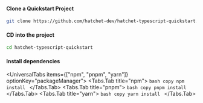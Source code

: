 
#### Clone a Quickstart Project

```bash copy
git clone https://github.com/hatchet-dev/hatchet-typescript-quickstart.git
```

#### CD into the project

```bash copy
cd hatchet-typescript-quickstart
```

#### Install dependencies

<UniversalTabs items={["npm", "pnpm", "yarn"]} optionKey="packageManager">
    <Tabs.Tab title="npm">
        ```bash copy
        npm install
        ```
    </Tabs.Tab>
    <Tabs.Tab title="pnpm">
        ```bash copy
        pnpm install
        ```
    </Tabs.Tab>
    <Tabs.Tab title="yarn">
        ```bash copy
        yarn install
        ```
    </Tabs.Tab>
</UniversalTabs>



